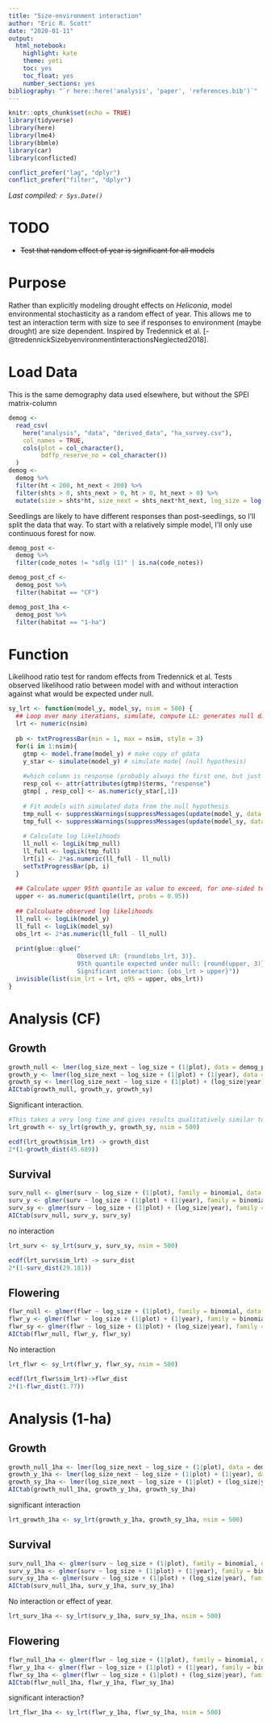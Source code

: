 ```yaml
---
title: "Size-environment interaction"
author: "Eric R. Scott"
date: "2020-01-11"
output: 
  html_notebook: 
    highlight: kate
    theme: yeti
    toc: yes
    toc_float: yes
    number_sections: yes
bibliography: "`r here::here('analysis', 'paper', 'references.bib')`"
---
```


```r
knitr::opts_chunk$set(echo = TRUE)
library(tidyverse)
library(here)
library(lme4)
library(bbmle)
library(car)
library(conflicted)

conflict_prefer("lag", "dplyr")
conflict_prefer("filter", "dplyr")
```

*Last compiled: `r Sys.Date()`*

# TODO

- ~~Test that random effect of year is significant for all models~~

# Purpose

Rather than explicitly modeling drought effects on *Heliconia*, model environmental stochasticity as a random effect of year. This allows me to test an interaction term with size to see if responses to environment (maybe drought) are size dependent. Inspired by Tredennick et al. [-@tredennickSizebyenvironmentInteractionsNeglected2018].

# Load Data

This is the same demography data used elsewhere, but without the SPEI matrix-column

```r
demog <-
  read_csv(
    here("analysis", "data", "derived_data", "ha_survey.csv"),
    col_names = TRUE,
    cols(plot = col_character(),
         bdffp_reserve_no = col_character())
  )
demog <-
  demog %>%
  filter(ht < 200, ht_next < 200) %>% 
  filter(shts > 0, shts_next > 0, ht > 0, ht_next > 0) %>% 
  mutate(size = shts*ht, size_next = shts_next*ht_next, log_size = log(size), log_size_next = log(size_next))
```

Seedlings are likely to have different responses than post-seedlings, so I'll split the data that way. To start with a relatively simple model, I'll only use continuous forest for now.

```r
demog_post <- 
  demog %>% 
  filter(code_notes != "sdlg (1)" | is.na(code_notes))

demog_post_cf <-
  demog_post %>% 
  filter(habitat == "CF")

demog_post_1ha <-
  demog_post %>% 
  filter(habitat == "1-ha")
```

# Function
Likelihood ratio test for random effects from Tredennick et al.  Tests observed likelihood ratio between model with and without interaction against what would be expected under null.

```r
sy_lrt <- function(model_y, model_sy, nsim = 500) {
  ## Loop over many iterations, simulate, compute LL: generates null distribution
  lrt <- numeric(nsim)
  
  pb <- txtProgressBar(min = 1, max = nsim, style = 3)
  for(i in 1:nsim){
    gtmp <- model.frame(model_y) # make copy of gdata
    y_star <- simulate(model_y) # simulate model (null hypothesis)
    
    #which column is response (probably always the first one, but just in case)
    resp_col <- attr(attributes(gtmp)$terms, "response")
    gtmp[ , resp_col] <- as.numeric(y_star[,1]) 
    
    # Fit models with simulated data from the null hypothesis
    tmp_null <- suppressWarnings(suppressMessages(update(model_y, data = gtmp)))
    tmp_full <- suppressWarnings(suppressMessages(update(model_sy, data = gtmp)))
    
    # Calculate log likelihoods
    ll_null <- logLik(tmp_null)
    ll_full <- logLik(tmp_full)
    lrt[i] <- 2*as.numeric(ll_full - ll_null)
    setTxtProgressBar(pb, i)
  }
  
  ## Calculate upper 95th quantile as value to exceed, for one-sided test
  upper <- as.numeric(quantile(lrt, probs = 0.95))
  
  ## Calculuate observed log likelihoods
  ll_null <- logLik(model_y)
  ll_full <- logLik(model_sy)
  obs_lrt <- 2*as.numeric(ll_full - ll_null)
  
  print(glue::glue("
                   Observed LR: {round(obs_lrt, 3)}.
                   95th quantile expected under null: {round(upper, 3)}
                   Significant interaction: {obs_lrt > upper}"))
  invisible(list(sim_lrt = lrt, q95 = upper, obs_lrt))
}
```


# Analysis (CF)

## Growth

```r
growth_null <- lmer(log_size_next ~ log_size + (1|plot), data = demog_post_cf)
growth_y <- lmer(log_size_next ~ log_size + (1|plot) + (1|year), data = demog_post_cf)
growth_sy <- lmer(log_size_next ~ log_size + (1|plot) + (log_size|year), data = demog_post_cf)
AICtab(growth_null, growth_y, growth_sy)
```
Significant interaction.

```r
#This takes a very long time and gives results qualitatively similar to comparing AIC
lrt_growth <- sy_lrt(growth_y, growth_sy, nsim = 500)
```


```r
ecdf(lrt_growth$sim_lrt) -> growth_dist
2*(1-growth_dist(45.689))
```


## Survival

```r
surv_null <- glmer(surv ~ log_size + (1|plot), family = binomial, data = demog_post_cf)
surv_y <- glmer(surv ~ log_size + (1|plot) + (1|year), family = binomial, data = demog_post_cf)
surv_sy <- glmer(surv ~ log_size + (1|plot) + (log_size|year), family = binomial, data = demog_post_cf)
AICtab(surv_null, surv_y, surv_sy)
```
no interaction

```r
lrt_surv <- sy_lrt(surv_y, surv_sy, nsim = 500)
```


```r
ecdf(lrt_surv$sim_lrt) -> surv_dist
2*(1-surv_dist(29.181))
```

## Flowering

```r
flwr_null <- glmer(flwr ~ log_size + (1|plot), family = binomial, data = demog_post_cf)
flwr_y <- glmer(flwr ~ log_size + (1|plot) + (1|year), family = binomial, data = demog_post_cf)
flwr_sy <- glmer(flwr ~ log_size + (1|plot) + (log_size|year), family = binomial, data = demog_post_cf)
AICtab(flwr_null, flwr_y, flwr_sy)
```
No interaction

```r
lrt_flwr <- sy_lrt(flwr_y, flwr_sy, nsim = 500)
```


```r
ecdf(lrt_flwr$sim_lrt)->flwr_dist
2*(1-flwr_dist(1.77))
```


# Analysis (1-ha)

## Growth

```r
growth_null_1ha <- lmer(log_size_next ~ log_size + (1|plot), data = demog_post_1ha)
growth_y_1ha <- lmer(log_size_next ~ log_size + (1|plot) + (1|year), data = demog_post_1ha)
growth_sy_1ha <- lmer(log_size_next ~ log_size + (1|plot) + (log_size|year), data = demog_post_1ha)
AICtab(growth_null_1ha, growth_y_1ha, growth_sy_1ha)
```
significant interaction

```r
lrt_growth_1ha <- sy_lrt(growth_y_1ha, growth_sy_1ha, nsim = 500)
```


## Survival

```r
surv_null_1ha <- glmer(surv ~ log_size + (1|plot), family = binomial, data = demog_post_1ha)
surv_y_1ha <- glmer(surv ~ log_size + (1|plot) + (1|year), family = binomial, data = demog_post_1ha)
surv_sy_1ha <- glmer(surv ~ log_size + (1|plot) + (log_size|year), family = binomial, data = demog_post_1ha)
AICtab(surv_null_1ha, surv_y_1ha, surv_sy_1ha)
```
No interaction or effect of year.

```r
lrt_surv_1ha <- sy_lrt(surv_y_1ha, surv_sy_1ha, nsim = 500)
```



## Flowering

```r
flwr_null_1ha <- glmer(flwr ~ log_size + (1|plot), family = binomial, data = demog_post_1ha)
flwr_y_1ha <- glmer(flwr ~ log_size + (1|plot) + (1|year), family = binomial, data = demog_post_1ha)
flwr_sy_1ha <- glmer(flwr ~ log_size + (1|plot) + (log_size|year), family = binomial, data = demog_post_1ha)
AICtab(flwr_null_1ha, flwr_y_1ha, flwr_sy_1ha)
```
significant interaction?

```r
lrt_flwr_1ha <- sy_lrt(flwr_y_1ha, flwr_sy_1ha, nsim = 500)
```
